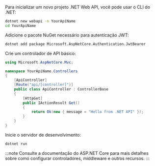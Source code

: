 Para inicializar um novo projeto .NET Web API, você pode usar o CLI do .NET:

```bash
dotnet new webapi -n YourApiName
cd YourApiName
```

Adicione o pacote NuGet necessário para autenticação JWT:

```bash
dotnet add package Microsoft.AspNetCore.Authentication.JwtBearer
```

Crie um controlador de API básico:

```csharp title="Controllers/ApiController.cs"
using Microsoft.AspNetCore.Mvc;

namespace YourApiName.Controllers
{
    [ApiController]
    [Route("api/[controller]")]
    public class ApiController : ControllerBase
    {
        [HttpGet]
        public IActionResult Get()
        {
            return Ok(new { message = "Hello from .NET API" });
        }
    }
}
```

Inicie o servidor de desenvolvimento:

```bash
dotnet run
```

:::note
Consulte a documentação do ASP.NET Core para mais detalhes sobre como configurar controladores, middleware e outros recursos.
:::
